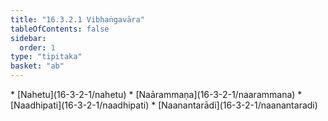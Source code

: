 ```yaml
---
title: "16.3.2.1 Vibhaṅgavāra"
tableOfContents: false
sidebar:
  order: 1
type: "tipitaka"
basket: "ab"
---
```



<DynamicBreadcrumb />



<TableOfContents>
* [Nahetu](16-3-2-1/nahetu)
* [Naārammaṇa](16-3-2-1/naarammana)
* [Naadhipati](16-3-2-1/naadhipati)
* [Naanantarādi](16-3-2-1/naanantaradi)
</TableOfContents>